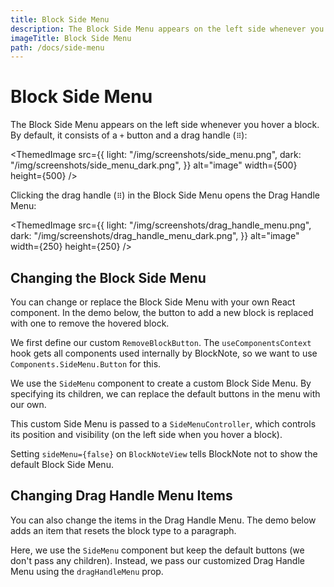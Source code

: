 ```yaml
---
title: Block Side Menu
description: The Block Side Menu appears on the left side whenever you hover a block.
imageTitle: Block Side Menu
path: /docs/side-menu
---
```


# Block Side Menu

The Block Side Menu appears on the left side whenever you hover a block. By default, it consists of a `+` button and a drag handle (`⠿`):

<ThemedImage
  src={{
    light: "/img/screenshots/side_menu.png",
    dark: "/img/screenshots/side_menu_dark.png",
  }}
  alt="image"
  width={500}
  height={500}
/>

Clicking the drag handle (`⠿`) in the Block Side Menu opens the Drag Handle Menu:

<ThemedImage
  src={{
    light: "/img/screenshots/drag_handle_menu.png",
    dark: "/img/screenshots/drag_handle_menu_dark.png",
  }}
  alt="image"
  width={250}
  height={250}
/>

## Changing the Block Side Menu

You can change or replace the Block Side Menu with your own React component. In the demo below, the button to add a new block is replaced with one to remove the hovered block.

<Example name="ui-components/side-menu-buttons" />

We first define our custom `RemoveBlockButton`. The `useComponentsContext` hook gets all components used internally by BlockNote, so we want to use `Components.SideMenu.Button` for this.

We use the `SideMenu` component to create a custom Block Side Menu. By specifying its children, we can replace the default buttons in the menu with our own.

This custom Side Menu is passed to a `SideMenuController`, which controls its position and visibility (on the left side when you hover a block).

Setting `sideMenu={false}` on `BlockNoteView` tells BlockNote not to show the default Block Side Menu.

## Changing Drag Handle Menu Items

You can also change the items in the Drag Handle Menu. The demo below adds an item that resets the block type to a paragraph.

<Example name="ui-components/side-menu-drag-handle-items" />

Here, we use the `SideMenu` component but keep the default buttons (we don't pass any children). Instead, we pass our customized Drag Handle Menu using the `dragHandleMenu` prop.

